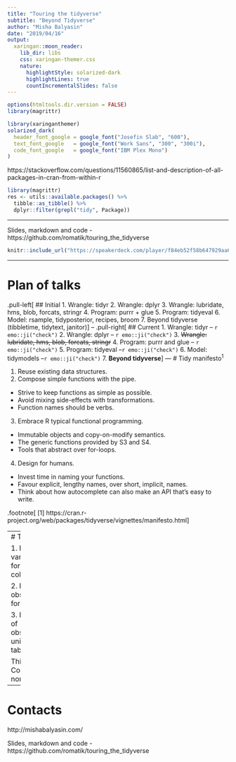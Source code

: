 ```yaml
---
title: "Touring the tidyverse"
subtitle: "Beyond Tidyverse"
author: "Misha Balyasin"
date: "2019/04/16"
output:
  xaringan::moon_reader:
    lib_dir: libs
    css: xaringan-themer.css
    nature:
      highlightStyle: solarized-dark
      highlightLines: true
      countIncrementalSlides: false  
---
```


```r
options(htmltools.dir.version = FALSE)
library(magrittr)
```
```r
library(xaringanthemer)
solarized_dark(
  header_font_google = google_font("Josefin Slab", "600"),
  text_font_google   = google_font("Work Sans", "300", "300i"),
  code_font_google   = google_font("IBM Plex Mono")
)
```

https://stackoverflow.com/questions/11560865/list-and-description-of-all-packages-in-cran-from-within-r

```r
library(magrittr)
res <- utils::available.packages() %>%
  tibble::as_tibble() %>%
  dplyr::filter(grepl("tidy", Package))
```

---

Slides, markdown and code - https://github.com/romatik/touring_the_tidyverse

```r
knitr::include_url("https://speakerdeck.com/player/f84eb52f58b647929aa6fb3da5324a28?title=false&skipResize=true&slide=53")
```

---

# Plan of talks

.pull-left[
## Initial
1. Wrangle: tidyr
2. Wrangle: dplyr
3. Wrangle: lubridate, hms, blob, forcats, stringr
4. Program: purrr + glue
5. Program: tidyeval 
6. Model: rsample, tidyposterior, recipes, broom
7. Beyond tidyverse (tibbletime, tidytext, janitor)
]
--
.pull-right[
## Current
1. Wrangle: tidyr -- `r emo::ji("check")`
2. Wrangle: dplyr -- `r emo::ji("check")`
3. ~~Wrangle: lubridate, hms, blob, forcats, stringr~~
4. Program: purrr and glue -- `r emo::ji("check")`
5. Program: tidyeval --`r emo::ji("check")`
6. Model: tidymodels --`r emo::ji("check")`
7. **Beyond tidyverse**
]
---
# Tidy manifesto<sup>1</sup>

1. Reuse existing data structures.
2. Compose simple functions with the pipe.
  - Strive to keep functions as simple as possible.
  - Avoid mixing side-effects with transformations.
  - Function names should be verbs.
3. Embrace R typical functional programming.
  - Immutable objects and copy-on-modify semantics.
  - The generic functions provided by S3 and S4. 
  - Tools that abstract over for-loops.
4. Design for humans.
  - Invest time in naming your functions.
  - Favour explicit, lengthy names, over short, implicit, names.
  - Think about how autocomplete can also make an API that’s easy to write.

.footnote[
[1] https://cran.r-project.org/web/packages/tidyverse/vignettes/manifesto.html
]

---
# Tidy data

1. Each variable forms a column.

2. Each observation forms a row.

3. Each type of observational unit forms a table.

This is Codd's 3rd normal form.

---
# Contacts

http://mishabalyasin.com/

Slides, markdown and code - https://github.com/romatik/touring_the_tidyverse
